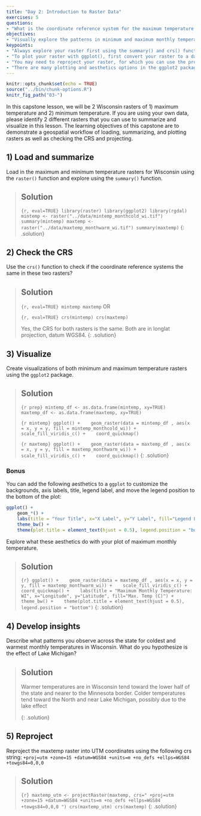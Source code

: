 ---
title: "Day 2: Introduction to Raster Data"
exercises: 5
questions:
- "What is the coordinate reference system for the maximum temperature raster? Is it the same as the coordinate reference system for the minimum temperature raster? "
objectives:
- "Visually explore the patterns in minimum and maximum monthly temperature differs across Wisconsin.  Reproject the maxtemp raster into UTM coordinates."
keypoints:
- "Always explore your raster first using the summary() and crs() functions."
- "To plot your raster with ggplot(), first convert your raster to a data frame using the as.data.frame() function and specify the argument xy=TRUE."
- "You may need to reproject your raster, for which you can use the projectRaster() function."
- "There are many plotting and aesthetics options in the ggplot2 package for you to explore."
---

```{r setup, include=FALSE}
knitr::opts_chunk$set(echo = TRUE)
source("../bin/chunk-options.R")
knitr_fig_path("03-")
```

In this capstone lesson, we will be 2 Wisconsin rasters of 1) maximum temperature and 2) minimum temperature. If you are using your own data, please identify 2 different rasters that you can use to summarize and visualize in this lesson. The learning objectives of this capstone are to demonstrate a geospatial workflow of loading, summarizing, and plotting rasters as well as checking the CRS and projecting.


## 1) Load and summarize

Load in the maximum and minimum temperature rasters for Wisconsin using the `raster()` function and explore using the `summary()` function.



> ## Solution
> ```{r, eval=TRUE}
> library(raster)
> library(ggplot2)
> library(rgdal)
> mintemp <- raster("../data/mintemp_monthcold_wi.tif")
> summary(mintemp)
> maxtemp <- raster("../data/maxtemp_monthwarm_wi.tif")
> summary(maxtemp)
> ```
{: .solution}




## 2) Check the CRS

Use the `crs()` function to check if the coordinate reference systems the same in these two rasters?


> ## Solution
> ```{r, eval=TRUE}
> mintemp
> maxtemp
> ```
> OR
> 
> ```{r, eval=TRUE}
> crs(mintemp)
> crs(maxtemp)
> ```
> 
> Yes, the CRS for both rasters is the same. Both are in longlat projection, datum WGS84.
{: .solution}



## 3) Visualize

Create visualizations of both minimum and maximum temperature rasters using the `ggplot2` package.


> ## Solution
> ```{r prep}
> mintemp_df <- as.data.frame(mintemp, xy=TRUE)
> maxtemp_df <- as.data.frame(maxtemp, xy=TRUE)
> ```
> 
> ```{r mintemp}
> ggplot() +
>    geom_raster(data = mintemp_df , aes(x = x, y = y, fill = mintemp_monthcold_wi)) +
>    scale_fill_viridis_c() +
>    coord_quickmap()
> ```
>
> ```{r maxtemp}
> ggplot() +
>    geom_raster(data = maxtemp_df , aes(x = x, y = y, fill = maxtemp_monthwarm_wi)) +
>    scale_fill_viridis_c() +
>    coord_quickmap()
> ```
{: .solution}

### Bonus

You can add the following aesthetics to a `ggplot` to customize the backgrounds, axis labels, title, legend label, and move the legend position to the bottom of the plot:



```{r, eval=FALSE}
ggplot() +
    geom_*() +
    labs(title = "Your Title", x="X Label", y="Y Label", fill="Legend Label") +
    theme_bw() +
    theme(plot.title = element_text(hjust = 0.5), legend.position = "bottom")

```

Explore what these aesthetics do with your plot of maximum monthly temperature.


> ## Solution
> ```{r}
> ggplot() +
>    geom_raster(data = maxtemp_df , aes(x = x, y = y, fill = maxtemp_monthwarm_wi)) +
>    scale_fill_viridis_c() +
>    coord_quickmap() +
>    labs(title = "Maximum Monthly Temperature: WI", x="Longitude", y="Latitude", fill="Max. Temp (C)") +
>    theme_bw() +
>    theme(plot.title = element_text(hjust = 0.5), legend.position = "bottom")
> ```
{: .solution}




## 4) Develop insights

Describe what patterns you observe across the state for coldest and warmest monthly temperatures in Wisconsin. What do you hypothesize is the effect of Lake Michigan?



> ## Solution
> Warmer temperatures are in Wisconsin tend toward the lower half of the state and nearer to the Minnesota border. Colder temperatures tend toward the North and near Lake Michigan, possibly due to the lake effect
>
{: .solution}

## 5) Reproject

Reproject the maxtemp raster into UTM coordinates using the following crs string: ` +proj=utm +zone=15 +datum=WGS84 +units=m +no_defs +ellps=WGS84 +towgs84=0,0,0 `


> ## Solution
> ```{r}
> maxtemp_utm <- projectRaster(maxtemp, crs=" +proj=utm +zone=15 +datum=WGS84 +units=m +no_defs +ellps=WGS84 +towgs84=0,0,0 ")
> crs(maxtemp_utm)
> crs(maxtemp)
> ```
{: .solution}
